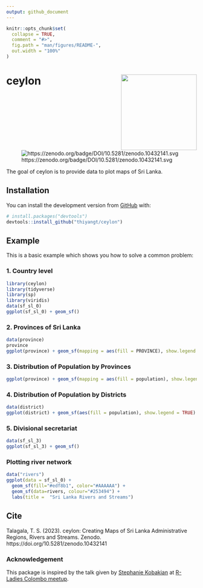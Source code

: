 ```yaml
---
output: github_document
---
```


<!-- README.md is generated from README.Rmd. Please edit that file -->

```r
knitr::opts_chunk$set(
  collapse = TRUE,
  comment = "#>",
  fig.path = "man/figures/README-",
  out.width = "100%"
)
```

# ceylon <a href='https://github.com/thiyangt/covid19srilanka'><img src='man/figures/hex.png' align="right"  width="200"/></a>

<!-- badges: start -->
<!-- badges: end -->

![https://zenodo.org/badge/DOI/10.5281/zenodo.10432141.svg](https://zenodo.org/badge/DOI/10.5281/zenodo.10432141.svg)

The goal of ceylon is to provide data to plot maps of Sri Lanka.

## Installation 

You can install the development version from [GitHub](https://github.com/) with:

``` r
# install.packages("devtools")
devtools::install_github("thiyangt/ceylon")
```
## Example

This is a basic example which shows you how to solve a common problem:

### 1. Country level

```r
library(ceylon)
library(tidyverse)
library(sp)
library(viridis)
data(sf_sl_0)
ggplot(sf_sl_0) + geom_sf()
```

### 2. Provinces of Sri Lanka

```r
data(province)
province
ggplot(province) + geom_sf(mapping = aes(fill = PROVINCE), show.legend = TRUE)
```

### 3. Distribution of Population by Provinces

```r
ggplot(province) + geom_sf(mapping = aes(fill = population), show.legend = TRUE) + scale_fill_viridis(option = "inferno")
```

### 4. Distribution of Population by Districts

```r
data(district)
ggplot(district) + geom_sf(aes(fill = population), show.legend = TRUE) +  scale_fill_viridis()
```

### 5. Divisional secretariat

```r
data(sf_sl_3)
ggplot(sf_sl_3) + geom_sf()
```

### Plotting river network

```r
data("rivers")
ggplot(data = sf_sl_0) +
  geom_sf(fill="#edf8b1", color="#AAAAAA") +
  geom_sf(data=rivers, colour="#253494") +
  labs(title =  "Sri Lanka Rivers and Streams")
```

## Cite

Talagala, T. S. (2023). ceylon: Creating Maps of Sri Lanka Administrative Regions, Rivers and Streams. Zenodo. https://doi.org/10.5281/zenodo.10432141

### Acknowledgement

This package is inspired by the talk given by [Stephanie Kobakian](https://srk.netlify.app/) at [R-Ladies Colombo meetup](https://rladiescolombo.netlify.app/talk/3_map/).
